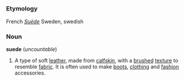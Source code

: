=={{En}}==
===Etymology===
French ''[[Suède]]'' Sweden, swedish

===Noun===
'''suede''' (''uncountable'')

# A type of soft [[leather]], made from [[calfskin]], with a [[brushed]] [[texture]] to resemble [[fabric]]. It is often used to make [[boots]], [[clothing]] and [[fashion]] accessories.